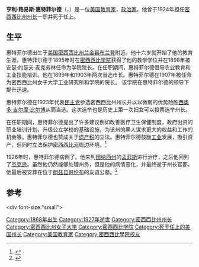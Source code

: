 {{Infobox Governor
|name= 亨利·路易斯·惠特菲尔德
|party= [[民主党_(美国)|民主党]]
|order= 41
|title=密西西比州州长
|term_start= 1924年1月22日
|term_end= 1927年3月18日
|lieutenant= [[丹尼斯·默弗里|丹尼斯·默弗里]]
|predecessor= [[李·莫里斯·罗素|李·莫里斯·罗素]]
|successor= [[丹尼斯·默弗里|丹尼斯·默弗里]]
|date of birth= {{birth date|1868|6|20|mf=y}}
|place of birth= [[布兰登_(密西西比州)|布兰登]]附近
|date of death= {{death date and age|1927|3|18|1868|6|20|mf=y}}
|place of death= [[杰克逊_(密西西比州)|杰克逊]]
|religion= [[浸信会|浸信会]]
|profession = 教师
|spouse= 玛丽·丹普·怀特 
}}

'''亨利·路易斯·惠特菲尔德'''（{{lang-en|Henry Lewis Whitfield}}，{{bd|1868年|6月20日|1927年|3月18日|catIdx=Whitfield, Henry Lewis}}）是一位[[美国|美国]][[教育家|教育家]]，[[政治家|政治家]]。他曾于1924年担任[[密西西比州|密西西比州]][[州长|州长]]一职并死于任上。

==生平==
惠特菲尔德出生于[[美国|美国]][[密西西比州|密西西比州]][[兰金县_(密西西比州)|兰金县]][[布兰登_(密西西比州)|布兰登]]附近。他十六岁就开始了他的教育生涯。惠特菲尔德于1895年时在[[密西西比学院|密西西比学院]]获得了他的教学学位并在1898年被安瑟·约瑟夫·麦克劳林任命为学院院长。在任职期间，惠特菲尔德倡导农业教育和工业技能培训。他在1899年和1903年两次当选市长。惠特菲尔德在1907年被任命为密西西比州女子大学工业研究所和学院的院长。 该学院在惠特菲尔德的领导下提升迅速。

惠特菲尔德在1923年代表[[民主党_(美国)|民主党]]参选密西西比州州长并以以微弱的优势险胜[[西奥多·吉尔摩·比尔博|西奥多·吉尔摩·比尔博]]从而当选。这次选举也是历史上第一次妇女可以投票选举州长。

在任职期间，惠特菲尔德提出了许多建议例如改善医疗卫生保健制度，政府出资的职业培训计划，升级公立学校的基础设施，为该州的黑人谋求更大的权益和工作的机会等。惠特菲尔德也赞成关于[[遗产税|遗产税]]的立法。惠特菲尔德鼓励[[工业|工业]]发展，吸引资产，但同时立法保护[[密西西比河|密西西比河]]周边环境。<ref>{{Cite web |url=http://mshistory.k12.ms.us/index.php?s=extra&id=142 |title=密西西比州第41任州长 |accessdate=2009-08-25 |archive-date=2010-10-09 |archive-url=https://web.archive.org/web/20101009195407/http://mshistory.k12.ms.us/index.php?s=extra&id=142 |dead-url=no }}</ref>


1926年时，惠特菲尔德病倒了。他来到[[田纳西州|田纳西州]]的[[孟菲斯_(田纳西州)|孟菲斯]]进行治疗，之后他回到了[[杰克逊_(密西西比州)|杰克逊]]。虽然他仍然能够处理州务，但是他的病情恶化，并最终逝于州长官邸。他最后被安葬在位于[[朗兹县_(密西西比州)|朗兹县]][[哥伦布_(密西西比州)|哥伦布]]的友谊公墓。<ref>{{Cite web |url=http://www.nga.org/portal/site/nga/menuitem.29fab9fb4add37305ddcbeeb501010a0/?vgnextoid=f7630646cf307010VgnVCM1000001a01010aRCRD&vgnextchannel=e449a0ca9e3f1010VgnVCM1000001a01010aRCRD |title=美国州长协会网站 亨利·路易斯·惠特菲尔德简介 |accessdate=2009-08-24 |archive-date=2009-01-30 |archive-url=https://web.archive.org/web/20090130111758/http://www.nga.org/portal/site/nga/menuitem.29fab9fb4add37305ddcbeeb501010a0/?vgnextoid=f7630646cf307010VgnVCM1000001a01010aRCRD&vgnextchannel=e449a0ca9e3f1010VgnVCM1000001a01010aRCRD |dead-url=no }}</ref>

== 参考 ==
<div font-size:"small">
<references />
</div>

{{start box}}
{{s-off}}
{{succession box
|before=[[李·莫里斯·罗素|李·莫里斯·罗素]]
|title=[[密西西比州|密西西比州]]州长
|after=[[丹尼斯·默弗里|丹尼斯·默弗里]]
|years=1924年-1927年
}}
{{end box}}

{{Authority control}}
{{DEFAULTSORT:Whitfield, Henry Lewis}}

[[Category:1868年出生|Category:1868年出生]]
[[Category:1927年逝世|Category:1927年逝世]]
[[Category:密西西比州州长|Category:密西西比州州长]]
[[Category:密西西比州女子大学|Category:密西西比州女子大学]]
[[Category:密西西比学院|Category:密西西比学院]]
[[Category:死于任上的美国州长|Category:死于任上的美国州长]]
[[Category:美国教育家|Category:美国教育家]]
[[Category:密西西比學院校友|Category:密西西比學院校友]]
